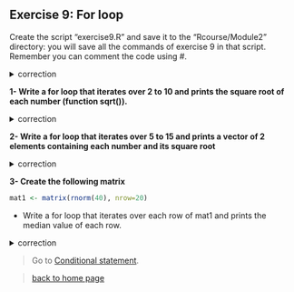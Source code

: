 ## Exercise 9: For loop

Create the script "exercise9.R" and save it to the "Rcourse/Module2" directory: you will save all the commands of exercise 9 in that script.
<br>Remember you can comment the code using #.


<details>
<summary>
correction
</summary>

```r
getwd()
setwd("~/Rcourse/Module2")
```

</details>


**1- Write a for loop that iterates over 2 to 10 and prints the square root of each number (function sqrt()).**

<details>
<summary>
correction
</summary>

```r
for(i in 2:10){
	print(sqrt(i))
}
```

</details>


**2- Write a for loop that iterates over 5 to 15 and prints a vector of 2 elements containing each number and its square root**

<details>
<summary>
correction
</summary>

```r
for(i in 5:15){
	veci <- c(i, sqrt(i))
        print(veci)
}
```

</details>

**3- Create the following matrix**

```r
mat1 <- matrix(rnorm(40), nrow=20)
```

* Write a for loop that iterates over each row of mat1 and prints the median value of each row.

<details>
<summary>
correction
</summary>

```r
for(j in 1:nrow(mat1)){
	# extract the row
	rowj <- mat1[j,]
	# print rowj
	print(rowj)
	# print median value in row
	print(median(rowj))
}       
```     

</details>


> Go to [Conditional statement](https://sbcrg.github.io/CRG_RIntroduction/conditional).

> [back to home page](https://sbcrg.github.io/CRG_RIntroduction)
